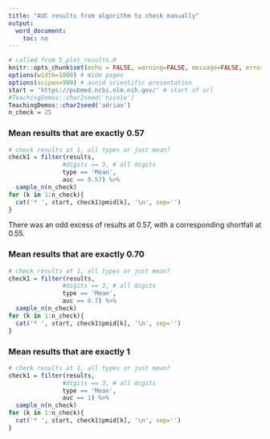 ```yaml
---
title: "AUC results from algorithm to check manually"
output: 
  word_document:
    toc: no
---
```


```r
# called from 5_plot_results.R
knitr::opts_chunk$set(echo = FALSE, warning=FALSE, message=FALSE, error=FALSE, comment='', dpi=400)
options(width=1000) # Wide pages
options(scipen=999) # avoid scientific presentation
start = 'https://pubmed.ncbi.nlm.nih.gov/' # start of url
#TeachingDemos::char2seed('nicole')
TeachingDemos::char2seed('adrian')
n_check = 25
```


### Mean results that are exactly 0.57


```r
# check results at 1, all types or just mean?
check1 = filter(results, 
               #digits == 3, # all digits
               type == 'Mean',
               auc == 0.57) %>%
  sample_n(n_check)
for (k in 1:n_check){
  cat('* ', start, check1$pmid[k], '\n', sep='')
}  
```

There was an odd excess of results at 0.57, with a corresponding shortfall at 0.55.


### Mean results that are exactly 0.70


```r
# check results at 1, all types or just mean?
check1 = filter(results, 
               #digits == 3, # all digits
               type == 'Mean',
               auc == 0.7) %>%
  sample_n(n_check)
for (k in 1:n_check){
  cat('* ', start, check1$pmid[k], '\n', sep='')
}  
```



### Mean results that are exactly 1


```r
# check results at 1, all types or just mean?
check1 = filter(results, 
               #digits == 3, # all digits
               type == 'Mean',
               auc == 1) %>%
  sample_n(n_check)
for (k in 1:n_check){
  cat('* ', start, check1$pmid[k], '\n', sep='')
}  
```